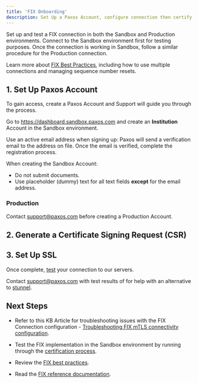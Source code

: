 ```yaml
---
title: 'FIX Onboarding'
description: Set Up a Paxos Account, configure connection then certify.
---
```



Set up and test a FIX connection in both the Sandbox and Production environments.
Connect to the Sandbox environment first for testing purposes.
Once the connection is working in Sandbox, follow a similar procedure for the Production connection.

<Tip>

Learn more about [FIX Best Practices](/fix/best-practices), including how to use multiple connections and managing sequence number resets.

</Tip>

## 1. Set Up Paxos Account

To gain access, create a Paxos Account and Support will guide you through the process.

<Tabs>
<Tab title="Sandbox">

Go to https://dashboard.sandbox.paxos.com and create an **Institution** Account in the Sandbox environment.

Use an active email address when signing up: Paxos will send a verification email to the address on file.
Once the email is verified, complete the registration process.

<Warning>

When creating the Sandbox Account:
- Do not submit documents.
- Use placeholder (dummy) text for all text fields **except** for the email address.

</Warning>
  
### Production

</Info>

</Tab>
<Tab title="Production">

Contact support@paxos.com before creating a Production Account.

</Tab>
</Tabs>

## 2. Generate a Certificate Signing Request (CSR)

<FixCSR />

## 3. Set Up SSL

<FixSSL />

Once complete, [test](/fix/certify) your connection to our servers.

Contact support@paxos.com with test results of for help with an alternative to [stunnel](https://www.stunnel.org/).

## Next Steps
- Refer to this KB Article for troubleshooting issues with the FIX Connection configuration - [Troubleshooting FIX mTLS connectivity configuration](https://support.paxos.com/hc/en-us/articles/30477189764500).

- Test the FIX implementation in the Sandbox environment by running through the [certification process](/fix/certify).
- Review the [FIX best practices](/guides/crypto-brokerage/fix/best-practices).
- Read the [FIX reference documentation](https://developer.paxos.com/docs/itbit/fix/).
